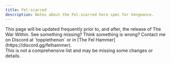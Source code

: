 ```yaml
---
title: Fel-scarred
description: Notes about the Fel-scarred hero spec for Vengeance.
---
```



<Aside>
  This page will be updated frequently prior to, and after, the release of The War Within. See something missing? Think
  something is wrong? Contact me on Discord at `topplethenun` or in [The Fel Hammer](https://discord.gg/felhammer).
</Aside>
<Aside type="caution" title="Incomplete list!">
  This is not a comprehensive list and may be missing some changes or details.
</Aside>
